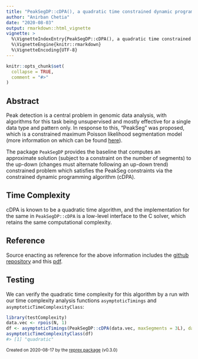 ---
title: "PeakSegDP::cDPA(), a quadratic time constrained dynamic programming algorithm"
author: "Anirban Chetia"
date: "2020-08-03"
output: rmarkdown::html_vignette
vignette: >
  %\VignetteIndexEntry{PeakSegDP::cDPA(), a quadratic time constrained dynamic programming algorithm}
  %\VignetteEngine{knitr::rmarkdown}
  %\VignetteEncoding{UTF-8}
---

```{r setup, include = FALSE}
knitr::opts_chunk$set(
  collapse = TRUE,
  comment = "#>"
)
```

## Abstract
Peak detection is a central problem in genomic data analysis, with algorithms for this task being unsupervised and mostly effective for a single data type and pattern only. In response to this, "PeakSeg" was proposed, which is a constrained maximum Poisson likelihood segmentation model (more information on which can be found [here](https://dl.acm.org/doi/abs/10.5555/3045118.3045154)).

The package `PeakSegDP` provides the baseline that computes an approximate solution (subject to a constraint on the number of segments) to the up-down (changes must alternate following an up-down trend) constrained problem which satisfies the PeakSeg constraints via the constrained dynamic programming algorithm (cDPA).

## Time Complexity
cDPA is known to be a quadratic time algorithm, and the implementation for the same in `PeakSegDP::cDPA` is a low-level interface to the C solver, which retains the same computational complexity.

## Reference
Source enacting as reference for the above information includes the [github repository](https://github.com/tdhock/PeakSegDP) and this [pdf](http://proceedings.mlr.press/v37/hocking15.pdf).

## Testing
We can verify the quadratic time complexity for this algorithm by a run with our time complexity analysis functions `asymptoticTimings` and `asymptoticTimeComplexityClass`:
```r
library(testComplexity)
data.vec <- rpois(N, 1)
df <- asymptoticTimings(PeakSegDP::cDPA(data.vec, maxSegments = 3L), data.sizes = 10^seq(1, 4, by = 0.5))
asymptoticTimeComplexityClass(df)
#> [1] "quadratic"
```

<sup>Created on 2020-08-17 by the [reprex package](https://reprex.tidyverse.org) (v0.3.0)</sup>

